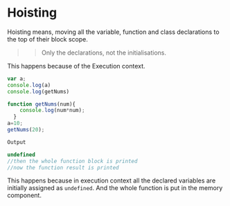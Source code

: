 # Hoisting


Hoisting means, moving all the variable, function and class declarations to the top of their block scope. 
>>Only the declarations, not the initialisations.

This happens because of the Execution context.
```typescript
var a;
console.log(a)
console.log(getNums)

function getNums(num){
    console.log(num*num);
  }
a=10;
getNums(20);
```
```typescript
Output

undefined
//then the whole function block is printed
//now the function result is printed
```

This happens because in execution context all the declared variables are initially assigned as `undefined`. And the whole function is put in the memory component.




